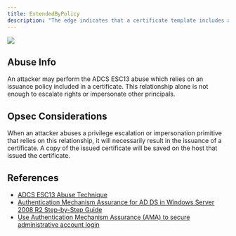 ---
title: ExtendedByPolicy
description: "The edge indicates that a certificate template includes an issuance policy as a certificate extension."
---

<Frame>
  <img src="/hc/images/image-2-1.png"/>
</Frame>

## Abuse Info

An attacker may perform the ADCS ESC13 abuse which relies on an issuance policy included in a certificate. This relationship alone is not enough to escalate rights or impersonate other principals.

## Opsec Considerations

When an attacker abuses a privilege escalation or impersonation primitive that relies on this relationship, it will necessarily result in the issuance of a certificate. A copy of the issued certificate will be saved on the host that issued the certificate.

## References

* [ADCS ESC13 Abuse Technique](https://posts.specterops.io/adcs-esc13-abuse-technique-fda4272fbd53)
* [Authentication Mechanism Assurance for AD DS in Windows Server 2008 R2 Step-by-Step Guide](https://learn.microsoft.com/en-us/previous-versions/windows/it-pro/windows-server-2008-R2-and-2008/dd378897(v=ws.10)?redirectedfrom=MSDN)
* [Use Authentication Mechanism Assurance (AMA) to secure administrative account login](https://www.gradenegger.eu/en/using-authentication-mechanism-assurance-ama-to-secure-the-login-of-administrative-accounts/)
